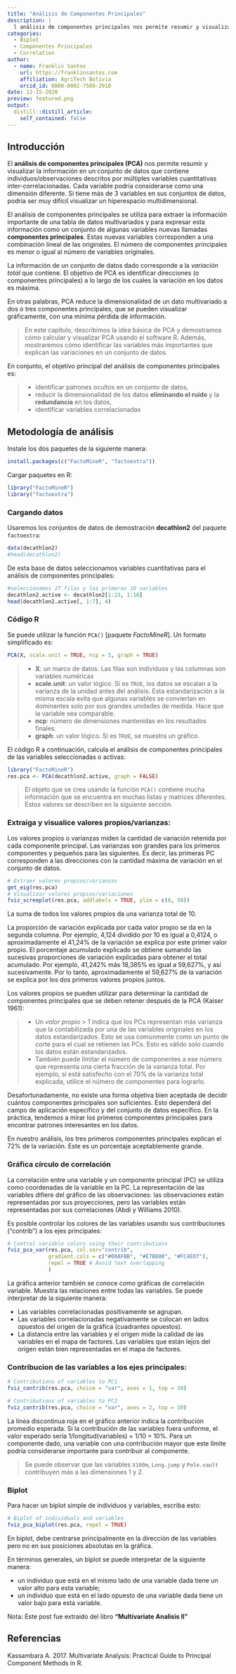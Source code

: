 ```yaml
---
title: "Análisis de Componentes Principales"
description: |
  l análisis de componentes principales nos permite resumir y visualizar la información de un conjunto de datos que contiene observaciones descritos por múltiples variables cuantitativas inter-correlacionadas.
categories:
  - Biplot
  - Componentes Principales
  - Correlation
author:
  - name: Franklin Santos
    url: https://franklinsantos.com
    affiliation: AgriTech Bolivia
    orcid_id: 0000-0002-7509-2910
date: 12-15-2020
preview: featured.png
output:
  distill::distill_article:
    self_contained: false
---
```


## Introducción
El **análisis de componentes principales (PCA)** nos permite resumir y visualizar la información en un conjunto de datos que contiene individuos/observaciones descritos por múltiples variables cuantitativas inter-correlacionadas. Cada variable podría considerarse como una dimensión diferente. Si tiene más de 3 variables en sus conjuntos de datos, podría ser muy difícil visualizar un hiperespacio multidimensional.

El análisis de componentes principales se utiliza para extraer la información importante de una tabla de datos multivariados y para expresar esta información como un conjunto de algunas variables nuevas llamadas **componentes principales**. Estas nuevas variables corresponden a una combinación lineal de las originales. El número de componentes principales es menor o igual al número de variables originales.

La información de un conjunto de datos dado corresponde a la *variación total* que contiene. El objetivo de PCA es identificar direcciones (o componentes principales) a lo largo de los cuales la variación en los datos es máxima.

En otras palabras, PCA reduce la dimensionalidad de un dato multivariado a dos o tres componentes principales, que se pueden visualizar gráficamente, con una mínima pérdida de información.

>En este capítulo, describimos la idea básica de PCA y demostramos cómo calcular y visualizar PCA usando el software R. Además, mostraremos cómo identificar las variables más importantes que explican las variaciones en un conjunto de datos.

En conjunto, el objetivo principal del análisis de componentes principales es:

>* identificar patrones ocultos en un conjunto de datos, 
* reducir la dimensionalidad de los datos **eliminando el ruido** y la **redundancia** en los datos, 
* identificar variables correlacionadas

## Metodología de análisis

Instale los dos paquetes de la siguiente manera:

```r
install.packages(c("FactoMineR", "factoextra"))
```

Cargar paquetes en R:

```r
library("FactoMineR")
library("factoextra")
```

### Cargando datos
Usaremos los conjuntos de datos de demostración **decathlon2** del paquete `factoextra`:

```r
data(decathlon2)
#head(decathlon2)
```

De esta base de datos seleccionamos variables cuantitativas para el análisis de componentes principales:

```r
#seleccionamos 27 filas y las primeras 10 variables
decathlon2.active <- decathlon2[1:23, 1:10]
head(decathlon2.active[, 1:7], 4)
```

### Código R
Se puede utilizar la función `PCA()` [paquete *FactoMineR*]. Un formato simplificado es:

```r
PCA(X, scale.unit = TRUE, ncp = 5, graph = TRUE)
```

>* **X**: un marco de datos. Las filas son individuos y las columnas son variables numéricas
* **scale.unit**: un valor lógico. Si es `TRUE`, los datos se escalan a la varianza de la unidad antes del análisis. Esta estandarización a la misma escala evita que algunas variables se conviertan en dominantes solo por sus grandes unidades de medida. Hace que la variable sea comparable.
* **ncp**: número de dimensiones mantenidas en los resultados finales.
* **graph**: un valor lógico. Si es `TRUE`, se muestra un gráfico.

El código R a continuación, calcula el análisis de componentes principales de las variables seleccionadas o activas:

```r
library("FactoMineR")
res.pca <- PCA(decathlon2.active, graph = FALSE)
```

>El objeto que se crea usando la función `PCA()` contiene mucha información que se encuentra en muchas listas y matrices diferentes. Estos valores se describen en la siguiente sección.

### Extraiga y visualice valores propios/varianzas:
Los valores propios o varianzas miden la cantidad de variación retenida por cada componente principal. Las varianzas son grandes para los primeros componentes y pequeños para las siguientes. Es decir, las primeras PC corresponden a las direcciones con la cantidad máxima de variación en el conjunto de datos.

```r
# Extraer valores propios/varianzas
get_eig(res.pca)
# Visualizar valores propios/variaciones
fviz_screeplot(res.pca, addlabels = TRUE, ylim = c(0, 50))
```

La suma de todos los valores propios da una varianza total de 10.

La proporción de variación explicada por cada valor propio se da en la segunda columna. Por ejemplo, 4,124 dividido por 10 es igual a 0,4124, o aproximadamente el 41,24% de la variación se explica por este primer valor propio. El porcentaje acumulado explicado se obtiene sumando las sucesivas proporciones de variación explicadas para obtener el total acumulado. Por ejemplo, 41,242% más 18,385% es igual a 59,627%, y así sucesivamente. Por lo tanto, aproximadamente el 59,627% de la variación se explica por los dos primeros valores propios juntos.

Los valores propios se pueden utilizar para determinar la cantidad de componentes principales que se deben retener después de la PCA (Kaiser 1961):

>* Un *valor propio* > 1 indica que los PCs representan más varianza que la contabilizada por una de las variables originales en los datos estandarizados. Esto se usa comúnmente como un punto de corte para el cual se retienen las PCs. Esto es válido solo cuando los datos están estandarizados.
* También puede limitar el número de componentes a ese número que representa una cierta fracción de la varianza total. Por ejemplo, si está satisfecho con el 70% de la varianza total explicada, utilice el número de componentes para lograrlo.

Desafortunadamente, no existe una forma objetiva bien aceptada de decidir cuántos componentes principales son suficientes. Esto dependerá del campo de aplicación específico y del conjunto de datos específico. En la práctica, tendemos a mirar los primeros componentes principales para encontrar patrones interesantes en los datos.

En nuestro análisis, los tres primeros componentes principales explican el 72% de la variación. Este es un porcentaje aceptablemente grande.

### Gráfica círculo de correlación
La correlación entre una variable y un componente principal (PC) se utiliza como coordenadas de la variable en la PC. La representación de las variables difiere del gráfico de las observaciones: las observaciones están representadas por sus proyecciones, pero las variables están representadas por sus correlaciones (Abdi y Williams 2010).

Es posible controlar los colores de las variables usando sus contribuciones ("contrib") a los ejes principales:

```r
# Control variable colors using their contributions
fviz_pca_var(res.pca, col.var="contrib",
             gradient.cols = c("#00AFBB", "#E7B800", "#FC4E07"),
             repel = TRUE # Avoid text overlapping
             )
```

La gráfica anterior también se conoce como gráficas de correlación variable. Muestra las relaciones entre todas las variables. Se puede interpretar de la siguiente manera:

* Las variables correlacionadas positivamente se agrupan.
* Las variables correlacionadas negativamente se colocan en lados opuestos del origen de la gráfica (cuadrantes opuestos).
* La distancia entre las variables y el origen mide la calidad de las variables en el mapa de factores. Las variables que están lejos del origen están bien representadas en el mapa de factores.

### Contribucion de las variables a los ejes principales:

```r
# Contributions of variables to PC1
fviz_contrib(res.pca, choice = "var", axes = 1, top = 10)

# Contributions of variables to PC2
fviz_contrib(res.pca, choice = "var", axes = 2, top = 10)
```

La línea discontinua roja en el gráfico anterior indica la contribución promedio esperada. Si la contribución de las variables fuera uniforme, el valor esperado sería 1/longitud(variables) = 1/10 = 10%. Para un componente dado, una variable con una contribución mayor que este límite podría considerarse importante para contribuir al componente.

>Se puede observar que las variables `X100m`, `Long.jump` y `Pole.vault` contribuyen más a las dimensiones 1 y 2.

### Biplot

Para hacer un biplot simple de individuos y variables, escriba esto:

```r
# Biplot of individuals and variables
fviz_pca_biplot(res.pca, repel = TRUE)
```

En biplot, debe centrarse principalmente en la dirección de las variables pero no en sus posiciones absolutas en la gráfica.

En términos generales, un biplot se puede interpretar de la siguiente manera:

* un individuo que está en el mismo lado de una variable dada tiene un valor alto para esta variable;
* un individuo que está en el lado opuesto de una variable dada tiene un valor bajo para esta variable.

Nota: Este post fue extraido del libro **"Multivariate Analisis II"**

## Referencias
Kassambara A. 2017. Multivariate Analysis: Practical Guide to Principal Component Methods in R. 


